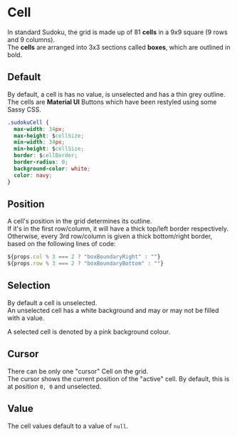 
# Cell

In standard Sudoku, the grid is made up of 81 **cells** in a 9x9 square (9 rows and 9 columns).  
The **cells** are arranged into 3x3 sections called **boxes**, which are outlined in bold.

## Default

By default, a cell is has no value, is unselected and has a thin grey outline.  
The cells are **Material UI** Buttons which have been restyled using some Sassy CSS.

```css
.sudokuCell {
  max-width: 34px;
  max-height: $cellSize;
  min-width: 34px;
  min-height: $cellSize;
  border: $cellBorder;
  border-radius: 0;
  background-color: white;
  color: navy;
}
```

<Preview>
  <Story id="cell--empty" />
</Preview>

## Position

A cell's position in the grid determines its outline.  
If it's in the first row/column, it will have a thick top/left border respectively.  
Otherwise, every 3rd row/column is given a thick bottom/right border, based on the following lines of code:

```javascript
${props.col % 3 === 2 ? "boxBoundaryRight" : ""}
${props.row % 3 === 2 ? "boxBoundaryBottom" : ""}
```

<Preview>
  <Story id="cell--empty" />
  <Story id="cell--outer-corner" />
  <Story id="cell--inner-corner" />
</Preview>

## Selection

By default a cell is unselected.  
An unselected cell has a white background and may or may not be filled with a value.

A selected cell is denoted by a pink background colour.

<Preview>
  <Story id="cell--empty" />
  <Story id="cell--selected" />
</Preview>

## Cursor

There can be only one "cursor" Cell on the grid.  
The cursor shows the current position of the "active" cell. By default, this is at position `0, 0` and unselected.

<Preview>
  <Story id="cell--empty" />
  <Story id="cell--cursor" />
  <Story id="cell--cursor-and-selected" />
</Preview>

## Value

The cell values default to a value of `null`.

<Preview>
  <Story id="cell--empty" />
  <Story id="cell--filled" />
</Preview>
